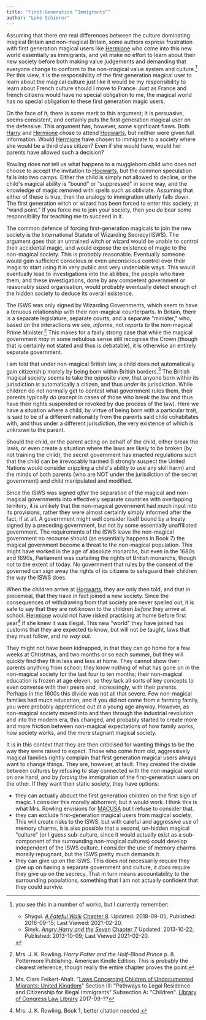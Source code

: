 ```yaml
---
title: "First-Generation “Immigrants”" 
author: "Luke Schierer"
---
```


Assuming that there *are* real differences between the culture dominating
magical Britain and non-magical Britain, some authors express frustration with
first generation magical users like [Hermione] who come into this new world
essentially as immigrants, and yet make no effort to learn about their new
society before both making value judgements and demanding that everyone change
to conform to the non-magical value system and culture.[^210220-2] Per this
view, it is the responsibility of the first generation magical user to learn
about the magical culture just like it would be my responsibility to learn about
French culture should I move to France. Just as France and french citizens would
have no special obligation to me, the magical world has no special obligation to
these first generation magic users.  

On the face of it, there is some merit to this argument; it is persuasive, seems
consistent, and certainly puts the first generation magical user on the
defensive.  This argument has, however, some significant flaws.  Both [Harry] and
[Hermione] chose to attend [Hogwarts], but neither were given full information.
Would [Hermione] have chosen to immigrate to a society where she would be a third
class citizen?  Even if she would have, would her parents have allowed such a
decision?  

Rowling does not tell us what happens to a muggleborn child who does not choose
to accept the invitation to [Hogwarts], but the common speculation falls into two
camps.  Either the child is simply not allowed to decline, or the child's
magical ability is "bound" or "suppressed" in some way, and the knowledge of
magic removed with spells such as obliviate.  Assuming that either of these is
true, then the analogy to immigration utterly falls down.  The first generation
witch or wizard has been forced to enter this society, at "wand point." If you
force me to join your society, then you *do* bear some responsibility for
teaching me to succeed in it.  

The common defence of forcing first-generation magicals to join the new society
is the International Statute of Wizarding Secrecy(ISWS).  The argument goes that
an untrained witch or wizard would be unable to control their accidental magic,
and would expose the existence of magic to the non-magical society.  This is
probably reasonable.  Eventually someone would gain sufficient conscious or even
unconscious control over their magic to start using it in very public and very
undeniable ways.  This would eventually lead to investigations into the
abilities, the people who have them, and these investigations, done by any
competent government or reasonably sized organisation, would probably eventually
detect enough of the hidden society to deduce its overall existence. 

The ISWS was only signed by Wizarding Governments, which seem to have a tenuous
relationship with their non-magical counterparts.  In Britain, there is a
separate legislature, separate courts, and a separate "minister," who, based on
the interactions we see, *informs*, not *reports to* the non-magical Prime
Minister.[^210323-5]  This makes for a fairly strong case that while the magical
government *may* in some nebulous sense still recognise the Crown (though that
is certainly not stated and thus is debatable), it is otherwise an entirely
separate government.  

I am told that under non-magical British law, a child does not automatically
gain citizenship merely by being born within British borders.[^210323-6] The
British magical society seems to take the opposite view, that anyone born within
its jurisdiction *is* automatically a citizen, and thus *under* its
jurisdiction.  While children do not normally get to contest what government
rules them, their parents typically *do* (except in cases of those who break the
law and thus have their rights suspended or revoked by due process of the law).
Here we have a situation where a child, by virtue of being born with a
particular trait, is said to be of a different nationality from the parents said
child cohabitates with, and thus under a different jurisdiction, the very existence
of which is unknown to the parent.

Should the child, or the parent acting on behalf of the child, either break the
laws, or even create a situation where the laws are likely to be broken (by not
training the child), the secret government has enacted regulations such that the
child can be irrevocably harmed (I strongly suspect the United Nations would
consider crippling a child's ability to use any skill harm) and the minds of
both parents (who are NOT under the jurisdiction of the secret government) and
child manipulated and modified. 

Since the ISWS was signed *after* the separation of the magical and non-magical
governments into effectively separate countries with overlapping territory, it
is unlikely that the non-magical government had much input into its provisions,
rather they were almost certainly simply informed after the fact, if at all.  A
government might well consider itself bound by a treaty signed by a preceding
government, but not by some essentially unaffiliated government.  The
requirements of the ISWS leave the non-magical government no recourse should
(as essentially happens in Book 7) the magical government become a threat to the
non-magical population. This might have worked in the age of absolute monarchs,
but even in the 1680s and 1690s, Parliament was curtailing the rights of British
monarchs, though not to the extent of today. No government that rules by the
consent of the governed can sign away the rights of its citizens to safeguard
their children the way the ISWS does. 

When the children arrive at [Hogwarts], they are only then told, and that in
piecemeal, that they have in fact joined a new society.  Since the consequences
of withdrawing from that society are never spelled out, it is safe to say that
they are not known to the children *before* they arrive at school.  [Hermione]
would not have risked practising at home before first year[^210323-8] if she
knew it was illegal.  This new "world" they have joined has customs that they
are expected to know, but will not be taught, laws that they must follow, and
*no way out*.  

[Hermione]: <../../people/granger/hermione_jean>

[Hogwarts]: <../../hogwarts>

They might not have been kidnapped, in that they can go home for a few weeks at
Christmas, and two months or so each summer, but they will quickly find they fit
in less and less at home.  They cannot show their parents anything from school;
they know nothing of what has gone on in the non-magical society for the last
four to ten months; their non-magical education is frozen at age eleven, so they
lack all sorts of key concepts to even converse with their peers and,
increasingly, with their parents. Perhaps in the 1600s this divide was not all
that severe.  Few non-magical families had much education, and if you did not
come from a farming family, you were probably apprenticed out at a young age
anyway.  However, as non-magical society moved into and then through the
industrial revolution and into the modern era, this changed, and probably
started to create more and more friction between non-magical expectations of how
family works, how society works, and the more stagnant magical society. 

It is in this context that they are then criticised for wanting things to be the
way they were raised to expect. Those who come from old, aggressively magical
families rightly complain that first generation magical users always want to
change things.  They are, however, at fault.  They created the divide between
cultures by refusing to stay connected with the non-magical world on one hand,
and by *forcing* the immigration of the first-generation users on the other.  If
they want their static society, they have options:

* they can actually abduct the first generation children on the first sign of
  magic.  I consider this morally abhorrent, but it would work.  I think this is
  what Mrs. Rowling envisions for [MACUSA] but I refuse to consider that.
* they can exclude first-generation magical users from magical society.  This
  will create risks to the ISWS, but with careful and aggressive use of memory
  charms, it is also possible that a second, un-hidden magical "culture" (or I
  guess sub-culture, since it would actually exist as a sub-component of the
  surrounding non-magical cultures) could develop independent of the ISWS
  culture. I consider the use of memory charms morally repugnant, but the ISWS
  pretty much demands it. 
* they can give up on the ISWS.  This does not necessarily require they give up
  on having a separate government and culture, it *does* require they give up on
  the secrecy.  That in turn means accountability to the surrounding
  populations, something that I am not actually confident that they could
  survive.  

[MACUSA]: <../../macusa>

[Harry]: <../../people/potter/harry_james>

[^210323-5]: Mrs. J. K. Rowling. _Harry Potter and the Half-Blood Prince_
    p. 8. Pottermore Publishing. American Kindle Edition. 
    This is probably the clearest reference, though really the entire chapter
    proves the point.

[^210323-6]: Ms. Clare Feikert-Ahalt. 
    "[Laws Concerning Children of Undocumented Migrants: United Kingdom](https://www.loc.gov/law/help/undocumented-migrants/uk.php)"
    Section III: "Pathways to Legal Residence and Citizenship for Illegal
    Immigrants" Subsection A: "Children".
    [Library of Congress Law Library](https://www.loc.gov/law)
    2017-09-?? 

[^210323-7]: [Harry Potter Wiki](https://harrypotter.fandom.com/).
    "[International Statute of Wizarding Secrecy]https://harrypotter.fandom.com/wiki/International_Statute_of_Wizarding_Secrecy)"
    Last Edited: 2021-01-18. Last Viewed: 2021-03-23.

[^210323-8]: Mrs. J. K. Rowling. Book 1, better citation needed. 

[^210220-2]: you see this in a number of works, but I currently remember:
    * Shygui. _[A Fateful Walk](https://www.fanfiction.net/s/12150047)_ 
        [Chapter 8](https://www.fanfiction.net/s/12150047/8/A-Fateful-Walk). 
        Updated: 2018-09-05; Published: 2016-09-15; Last Viewed: 2021-02-20.
    * Sinyk. _[Angry Harry and the Seven](https://www.fanfiction.net/s/9750991)_
        [Chapter 7](https://www.fanfiction.net/s/9750991/17/Angry-Harry-and-the-Seven)
        Updated: 2013-10-22; Published: 2013-10-09; Last Viewed 2021-02-20.


